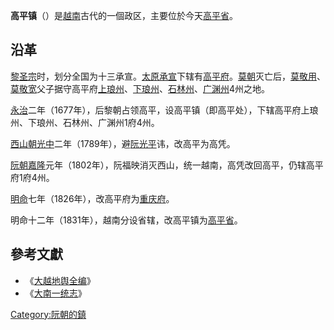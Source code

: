 '''高平镇'''（{{vie|v='''Trấn Cao Bằng'''|hn=鎮高平}}）是[[越南|越南]]古代的一個政区，主要位於今天[[高平省|高平省]]。

==沿革==
[[黎圣宗|黎圣宗]]时，划分全国为十三承宣。[[太原承宣|太原承宣]]下辖有[[高平府|高平府]]。[[莫朝|莫朝]]灭亡后，[[莫敬用|莫敬用]]、[[莫敬宽|莫敬宽]]父子据守高平府[[上琅州|上琅州]]、[[下琅州|下琅州]]、[[石林州|石林州]]、[[广渊州|广渊州]]4州之地。

[[永治_(越南)|永治]]二年（1677年），后黎朝占领高平，设高平镇（即高平处），下辖高平府上琅州、下琅州、石林州、广渊州1府4州。

[[西山朝|西山朝]][[光中|光中]]二年（1789年），避[[阮光平|阮光平]]讳，改高平为高凭。

[[阮朝|阮朝]][[嘉隆|嘉隆]]元年（1802年），阮福映消灭西山，统一越南，高凭改回高平，仍辖高平府1府4州。

[[明命|明命]]七年（1826年），改高平府为[[重庆府_(越南)|重庆府]]。

明命十二年（1831年），越南分设省辖，改高平镇为[[高平省|高平省]]。

==參考文獻==
*《[[大越地舆全编|大越地舆全编]]》
*《[[大南一统志|大南一统志]]》

[[Category:阮朝的鎮|Category:阮朝的鎮]]